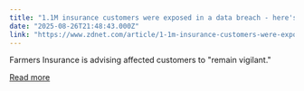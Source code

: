 ```yaml
---
title: "1.1M insurance customers were exposed in a data breach - here's what to know"
date: "2025-08-26T21:48:43.000Z"
link: "https://www.zdnet.com/article/1-1m-insurance-customers-were-exposed-in-a-data-breach-heres-what-to-know/"
---
```


Farmers Insurance is advising affected customers to "remain vigilant."

[Read more](https://www.zdnet.com/article/1-1m-insurance-customers-were-exposed-in-a-data-breach-heres-what-to-know/)
